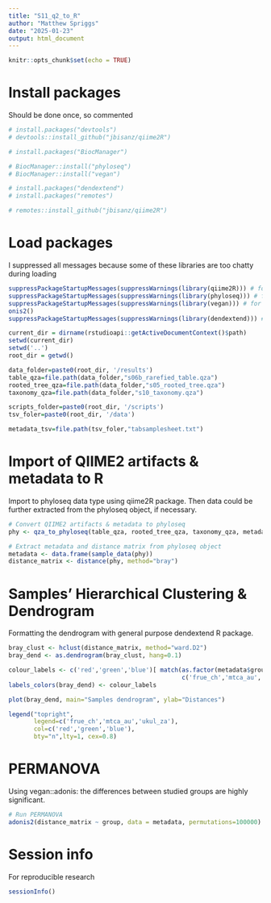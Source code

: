 ```yaml
---
title: "S11_q2_to_R"
author: "Matthew Spriggs"
date: "2025-01-23"
output: html_document
---
```


```r
knitr::opts_chunk$set(echo = TRUE)
```

# Install packages
Should be done once, so commented
```r
# install.packages("devtools")
# devtools::install_github("jbisanz/qiime2R")

# install.packages("BiocManager")

# BiocManager::install("phyloseq")
# BiocManager::install("vegan")

# install.packages("dendextend")
# install.packages("remotes")

# remotes::install_github("jbisanz/qiime2R")
```

# Load packages
I suppressed all messages because some of these libraries are too chatty during loading
```r
suppressPackageStartupMessages(suppressWarnings(library(qiime2R))) # for importing QIIME2 artifacts
suppressPackageStartupMessages(suppressWarnings(library(phyloseq))) # for handling phyloseq objects
suppressPackageStartupMessages(suppressWarnings(library(vegan))) # for calculating PERMANOVA using ad
onis2()
suppressPackageStartupMessages(suppressWarnings(library(dendextend))) # for colouring samples dendrogram
```

```r
current_dir = dirname(rstudioapi::getActiveDocumentContext()$path)
setwd(current_dir)
setwd('..')
root_dir = getwd()
```

```r
data_folder=paste0(root_dir, '/results')
table_qza=file.path(data_folder,"s06b_rarefied_table.qza")
rooted_tree_qza=file.path(data_folder,"s05_rooted_tree.qza")
taxonomy_qza=file.path(data_folder,"s10_taxonomy.qza")

scripts_folder=paste0(root_dir, '/scripts')
tsv_foler=paste0(root_dir, '/data')

metadata_tsv=file.path(tsv_foler,"tabsamplesheet.txt")
```

# Import of QIIME2 artifacts & metadata to R
Import to phyloseq data type using qiime2R package. Then data could be further extracted from the phyloseq object, if necessary.

```r
# Convert QIIME2 artifacts & metadata to phyloseq
phy <- qza_to_phyloseq(table_qza, rooted_tree_qza, taxonomy_qza, metadata_tsv)

# Extract metadata and distance matrix from phyloseq object
metadata <- data.frame(sample_data(phy))
distance_matrix <- distance(phy, method="bray")
```

# Samples’ Hierarchical Clustering & Dendrogram
Formatting the dendrogram with general purpose dendextend R package.

```r
bray_clust <- hclust(distance_matrix, method="ward.D2")
bray_dend <- as.dendrogram(bray_clust, hang=0.1)

colour_labels <- c('red','green','blue')[ match(as.factor(metadata$group),
                                                c('frue_ch','mtca_au','ukul_za') ) ]
labels_colors(bray_dend) <- colour_labels

plot(bray_dend, main="Samples dendrogram", ylab="Distances")

legend("topright",
       legend=c('frue_ch','mtca_au','ukul_za'),
       col=c('red','green','blue'),
       bty="n",lty=1, cex=0.8)
```

# PERMANOVA
Using vegan::adonis: the differences between studied groups are highly significant.

```r

# Run PERMANOVA
adonis2(distance_matrix ~ group, data = metadata, permutations=100000)

```

# Session info
For reproducible research

```r
sessionInfo()
```

